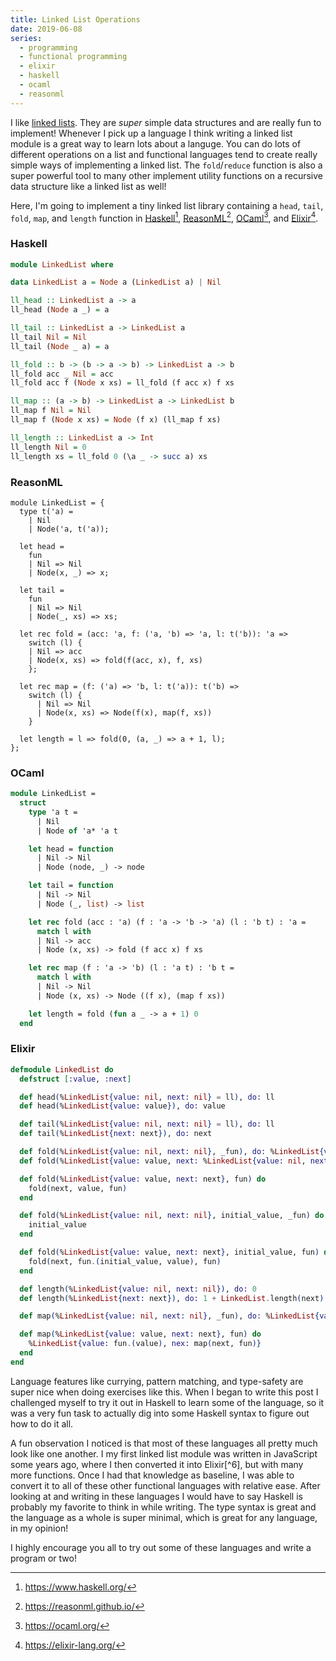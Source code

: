 ```yaml
---
title: Linked List Operations
date: 2019-06-08
series:
  - programming
  - functional programming
  - elixir
  - haskell
  - ocaml
  - reasonml
---
```


I like [linked lists](https://en.wikipedia.org/wiki/Linked_list).
They are _super_ simple data structures and are really fun to implement!
Whenever I pick up a language I think writing a linked list module is a great way to learn lots about a languge.
You can do lots of different operations on a list and functional languages tend to create really simple ways of implementing a linked list.
The `fold`/`reduce` function is also a super powerful tool to many other implement utility functions on a recursive data structure like a linked list as well!

Here, I'm going to implement a tiny linked list library containing a
`head`, `tail`, `fold`, `map`, and `length` function in
[Haskell](#haskell)[^1], [ReasonML](#reasonml)[^2], [OCaml](#ocaml)[^3], and [Elixir](#elixir)[^4].

### Haskell

```haskell
module LinkedList where

data LinkedList a = Node a (LinkedList a) | Nil

ll_head :: LinkedList a -> a
ll_head (Node a _) = a

ll_tail :: LinkedList a -> LinkedList a
ll_tail Nil = Nil
ll_tail (Node _ a) = a

ll_fold :: b -> (b -> a -> b) -> LinkedList a -> b
ll_fold acc _ Nil = acc
ll_fold acc f (Node x xs) = ll_fold (f acc x) f xs

ll_map :: (a -> b) -> LinkedList a -> LinkedList b
ll_map f Nil = Nil
ll_map f (Node x xs) = Node (f x) (ll_map f xs)

ll_length :: LinkedList a -> Int
ll_length Nil = 0
ll_length xs = ll_fold 0 (\a _ -> succ a) xs
```

### ReasonML

```reason
module LinkedList = {
  type t('a) =
    | Nil
    | Node('a, t('a));

  let head =
    fun
    | Nil => Nil
    | Node(x, _) => x;

  let tail =
    fun
    | Nil => Nil
    | Node(_, xs) => xs;

  let rec fold = (acc: 'a, f: ('a, 'b) => 'a, l: t('b)): 'a =>
    switch (l) {
    | Nil => acc
    | Node(x, xs) => fold(f(acc, x), f, xs)
    };

  let rec map = (f: ('a) => 'b, l: t('a)): t('b) =>
    switch (l) {
      | Nil => Nil
      | Node(x, xs) => Node(f(x), map(f, xs))
    }

  let length = l => fold(0, (a, _) => a + 1, l);
};
```

### OCaml

```ocaml
module LinkedList =
  struct
    type 'a t =
      | Nil
      | Node of 'a* 'a t

    let head = function
      | Nil -> Nil
      | Node (node, _) -> node

    let tail = function
      | Nil -> Nil
      | Node (_, list) -> list

    let rec fold (acc : 'a) (f : 'a -> 'b -> 'a) (l : 'b t) : 'a =
      match l with
      | Nil -> acc
      | Node (x, xs) -> fold (f acc x) f xs

    let rec map (f : 'a -> 'b) (l : 'a t) : 'b t =
      match l with
      | Nil -> Nil
      | Node (x, xs) -> Node ((f x), (map f xs))

    let length = fold (fun a _ -> a + 1) 0
  end
```

### Elixir

```elixir
defmodule LinkedList do
  defstruct [:value, :next]

  def head(%LinkedList{value: nil, next: nil} = ll), do: ll
  def head(%LinkedList{value: value}), do: value

  def tail(%LinkedList{value: nil, next: nil} = ll), do: ll
  def tail(%LinkedList{next: next}), do: next

  def fold(%LinkedList{value: nil, next: nil}, _fun), do: %LinkedList{value: nil, next: nil}
  def fold(%LinkedList{value: value, next: %LinkedList{value: nil, next: nil}}, _fun), do: value

  def fold(%LinkedList{value: value, next: next}, fun) do
    fold(next, value, fun)
  end

  def fold(%LinkedList{value: nil, next: nil}, initial_value, _fun) do
    initial_value
  end

  def fold(%LinkedList{value: value, next: next}, initial_value, fun) do
    fold(next, fun.(initial_value, value), fun)
  end

  def length(%LinkedList{value: nil, next: nil}), do: 0
  def length(%LinkedList{next: next}), do: 1 + LinkedList.length(next)

  def map(%LinkedList{value: nil, next: nil}, _fun), do: %LinkedList{value: nil, next: nil}

  def map(%LinkedList{value: value, next: next}, fun) do
    %LinkedList{value: fun.(value), nex: map(next, fun)}
  end
end
```

Language features like currying, pattern matching, and type-safety are super nice when doing exercises like this.
When I began to write this post I challenged myself to try it out in Haskell to learn some of the language, so it
was a very fun task to actually dig into some Haskell syntax to figure out how to do it all.

A fun observation I noticed is that most of these languages all pretty much look like one another.
I my first linked list module was written in JavaScript some years ago, where I then converted it into Elixir[^6], but with many more functions.
Once I had that knowledge as baseline, I was able to convert it to all of these other functional languages with relative ease.
After looking at and writing in these languages I would have to say Haskell is probably my favorite to think in while writing.
The type syntax is great and the language as a whole is super minimal, which is great for any language, in my opinion!

I highly encourage you all to try out some of these languages and write a program or two!

[^1]: https://www.haskell.org/
[^2]: https://reasonml.github.io/
[^3]: https://ocaml.org/
[^4]: https://elixir-lang.org/

